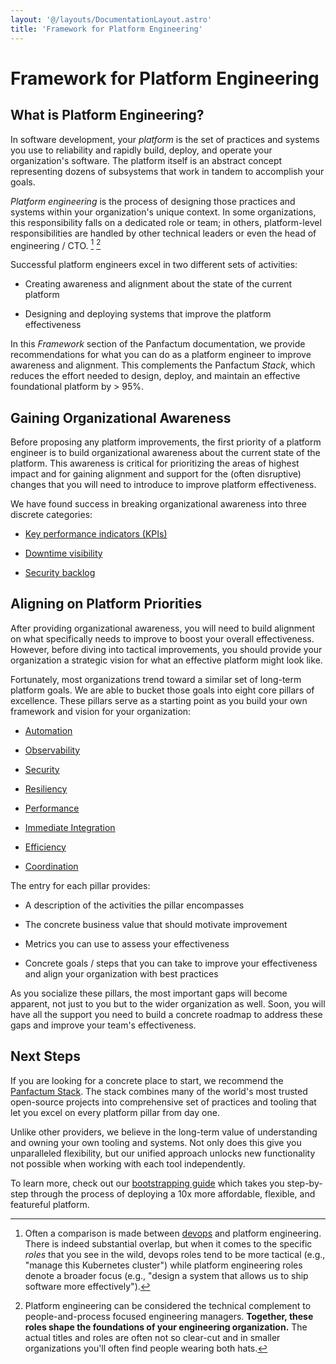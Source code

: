 ```yaml
---
layout: '@/layouts/DocumentationLayout.astro'
title: 'Framework for Platform Engineering'
---
```


# Framework for Platform Engineering

## What is Platform Engineering?

In software development, your _platform_ is the set of practices and systems you use to reliability and rapidly build, deploy, and operate
your organization's software. The platform itself is an abstract concept representing dozens of subsystems
that work in tandem to accomplish your goals.

_Platform engineering_ is the process of designing those practices and systems within
your organization's unique context. In some organizations, this responsibility falls on a dedicated role or team; in others, platform-level responsibilities
are handled by other technical leaders or even the head of engineering / CTO. [^1] [^2]

[^1]:
    Often a comparison is made between [devops](https://en.wikipedia.org/wiki/DevOps) and platform engineering. There is indeed substantial overlap, but when
    it comes to the specific _roles_ that you see in the wild, devops roles tend to be more tactical (e.g., "manage this
    Kubernetes cluster") while platform engineering roles denote a broader focus (e.g., "design a system that allows us
    to ship software more effectively").

[^2]:
    Platform engineering can be considered the technical complement to people-and-process focused engineering managers. **Together,
    these roles shape the foundations of your engineering organization.** The actual titles and roles are often not so clear-cut and in smaller organizations
    you'll often find people wearing both hats.

Successful platform engineers excel in two different sets of activities:

- Creating awareness and alignment about the state of the current platform

- Designing and deploying systems that improve the platform effectiveness

In this _Framework_ section of the Panfactum documentation, we provide recommendations for what you can do as a platform
engineer to improve awareness and alignment. This complements the Panfactum _Stack_, which reduces the effort needed to design, deploy, and maintain an
effective foundational platform by > 95%.

## Gaining Organizational Awareness

Before proposing any platform improvements, the first priority of a platform engineer is to build organizational
awareness about the current state of the platform. This awareness is critical for prioritizing the areas of highest impact
and for gaining alignment and support for the (often disruptive) changes that you will need to introduce to improve
platform effectiveness.

We have found success in breaking organizational awareness into three discrete categories:

- [Key performance indicators (KPIs)](/docs/framework/framework/kpis)

- [Downtime visibility](/docs/framework/framework/downtime-visibility)

- [Security backlog](/docs/framework/framework/security-backlog)

## Aligning on Platform Priorities

After providing organizational awareness, you will need to build alignment on what specifically needs to improve
to boost your overall effectiveness. However, before diving into tactical improvements, you should provide your organization a
strategic vision for what an effective platform might look like.

Fortunately, most organizations trend toward a similar set of long-term platform goals. We are able to
bucket those goals into eight core pillars of excellence. These pillars serve as a starting
point as you build your own framework and vision for your organization:

- [Automation](/docs/framework/pillars/automation)

- [Observability](/docs/framework/pillars/observability)

- [Security](/docs/framework/pillars/security)

- [Resiliency](/docs/framework/pillars/resiliency)

- [Performance](/docs/framework/pillars/performance)

- [Immediate Integration](/docs/framework/pillars/immediate-integration)

- [Efficiency](/docs/framework/pillars/efficiency)

- [Coordination](/docs/framework/pillars/coordination)

The entry for each pillar provides:

- A description of the activities the pillar encompasses

- The concrete business value that should motivate improvement

- Metrics you can use to assess your effectiveness

- Concrete goals / steps that you can take to improve your effectiveness and align your organization with best practices

As you socialize these pillars, the most important gaps will become apparent, not just to you but to the wider
organization as well. Soon, you will have all the support you need to build a concrete roadmap to address
these gaps and improve your team's effectiveness.

## Next Steps

If you are looking for a concrete place to start, we recommend the [Panfactum Stack](/stack). The stack combines
many of the world's most trusted open-source projects into comprehensive set of practices and tooling that let you
excel on every platform pillar from day one.

Unlike other providers, we believe in the long-term value of understanding and owning your own
tooling and systems. Not only does this give you unparalleled flexibility,
but our unified approach unlocks new functionality not possible when working with each tool independently.

To learn more, check out our [bootstrapping guide](/docs/edge/guides/bootstrapping/overview) which takes you step-by-step through
the process of deploying a 10x more affordable, flexible, and featureful platform.
